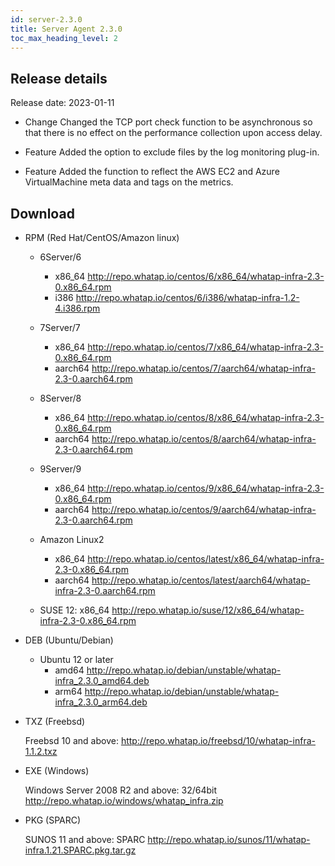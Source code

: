 ```yaml
---
id: server-2.3.0
title: Server Agent 2.3.0
toc_max_heading_level: 2
---
```



## Release details

Release date: 2023-01-11

-   <Status>Change</Status> Changed the TCP port check function to be asynchronous so that there is no effect on the performance collection upon access delay.

-   <Status>Feature</Status> Added the option to exclude files by the log monitoring plug-in.

-   <Status>Feature</Status> Added the function to reflect the AWS EC2 and Azure VirtualMachine meta data and tags on the metrics.

## Download

-   RPM (Red Hat/CentOS/Amazon linux)

    -   6Server/6 
        -   x86_64 http://repo.whatap.io/centos/6/x86_64/whatap-infra-2.3-0.x86_64.rpm 
        -   i386 http://repo.whatap.io/centos/6/i386/whatap-infra-1.2-4.i386.rpm

    -   7Server/7 
        -   x86_64 http://repo.whatap.io/centos/7/x86_64/whatap-infra-2.3-0.x86_64.rpm 
        -   aarch64 http://repo.whatap.io/centos/7/aarch64/whatap-infra-2.3-0.aarch64.rpm

    -   8Server/8 
        -   x86_64 http://repo.whatap.io/centos/8/x86_64/whatap-infra-2.3-0.x86_64.rpm 
        -   aarch64 http://repo.whatap.io/centos/8/aarch64/whatap-infra-2.3-0.aarch64.rpm

    -   9Server/9 
        -   x86_64 http://repo.whatap.io/centos/9/x86_64/whatap-infra-2.3-0.x86_64.rpm 
        -   aarch64 http://repo.whatap.io/centos/9/aarch64/whatap-infra-2.3-0.aarch64.rpm

    -   Amazon Linux2
        -   x86_64 http://repo.whatap.io/centos/latest/x86_64/whatap-infra-2.3-0.x86_64.rpm 
        -   aarch64 http://repo.whatap.io/centos/latest/aarch64/whatap-infra-2.3-0.aarch64.rpm

    -   SUSE 12: x86_64 http://repo.whatap.io/suse/12/x86_64/whatap-infra-2.3-0.x86_64.rpm

-   DEB (Ubuntu/Debian)
    -   Ubuntu 12 or later
        -   amd64 http://repo.whatap.io/debian/unstable/whatap-infra_2.3.0_amd64.deb
        -   arm64 http://repo.whatap.io/debian/unstable/whatap-infra_2.3.0_arm64.deb

-   TXZ (Freebsd)

    Freebsd 10 and above: http://repo.whatap.io/freebsd/10/whatap-infra-1.1.2.txz

-   EXE (Windows)

    Windows Server 2008 R2 and above: 32/64bit http://repo.whatap.io/windows/whatap_infra.zip

-   PKG (SPARC)

    SUNOS 11 and above: SPARC http://repo.whatap.io/sunos/11/whatap-infra.1.21.SPARC.pkg.tar.gz
